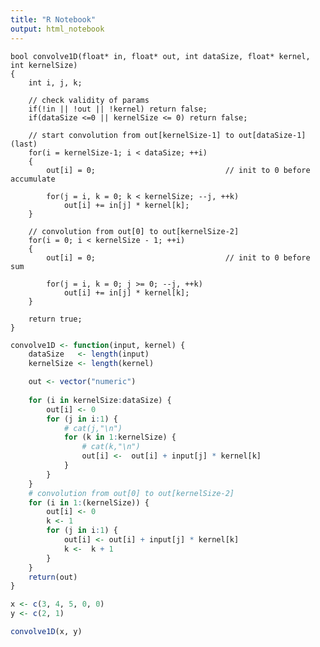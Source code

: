 ```yaml
---
title: "R Notebook"
output: html_notebook
---
```



    bool convolve1D(float* in, float* out, int dataSize, float* kernel, int kernelSize)
    {
        int i, j, k;
    
        // check validity of params
        if(!in || !out || !kernel) return false;
        if(dataSize <=0 || kernelSize <= 0) return false;
    
        // start convolution from out[kernelSize-1] to out[dataSize-1] (last)
        for(i = kernelSize-1; i < dataSize; ++i)
        {
            out[i] = 0;                             // init to 0 before accumulate
    
            for(j = i, k = 0; k < kernelSize; --j, ++k)
                out[i] += in[j] * kernel[k];
        }
    
        // convolution from out[0] to out[kernelSize-2]
        for(i = 0; i < kernelSize - 1; ++i)
        {
            out[i] = 0;                             // init to 0 before sum
    
            for(j = i, k = 0; j >= 0; --j, ++k)
                out[i] += in[j] * kernel[k];
        }
    
        return true;
    }

```r
convolve1D <- function(input, kernel) {
    dataSize   <- length(input)
    kernelSize <- length(kernel)

    out <- vector("numeric")
    
    for (i in kernelSize:dataSize) {
        out[i] <- 0
        for (j in i:1) {
            # cat(j,"\n")
            for (k in 1:kernelSize) {
                # cat(k,"\n")
                out[i] <-  out[i] + input[j] * kernel[k]
            }
        }
    }
    # convolution from out[0] to out[kernelSize-2]
    for (i in 1:(kernelSize)) {
        out[i] <- 0
        k <- 1
        for (j in i:1) {
            out[i] <- out[i] + input[j] * kernel[k]
            k <-  k + 1
        }
    }
    return(out)
}

x <- c(3, 4, 5, 0, 0)
y <- c(2, 1)

convolve1D(x, y)
```

